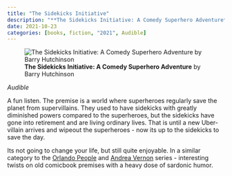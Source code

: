 ```yaml
---
title: "The Sidekicks Initiative"
description: "**The Sidekicks Initiative: A Comedy Superhero Adventure** by Barry Hutchinson"
date: 2021-10-23
categories: [books, fiction, "2021", Audible]
---
```

![**The Sidekicks Initiative: A Comedy Superhero Adventure** by Barry Hutchinson](sidekicks-initiative.jpg){fig-align="left"}

*Audible*

A fun listen. The premise is a world where superheroes regularly save the planet
from supervillains. They used to have sidekicks with greatly diminished powers
compared to the superheroes, but the sidekicks have gone into retirement and
are living ordinary lives. That is until a new Uber-villain arrives and wipeout
the superheroes - now its up to the sidekicks to save the day.

Its not going to change your life, but still quite enjoyable. In a similar category
to the [Orlando People](../2021-10-10-orlando-people/index.qmd) and
[Andrea Vernon](../2018-05-30-andrea-vernon-and-cup/index.qmd) series - interesting twists on old
comicbook premises with a heavy dose of sardonic humor.